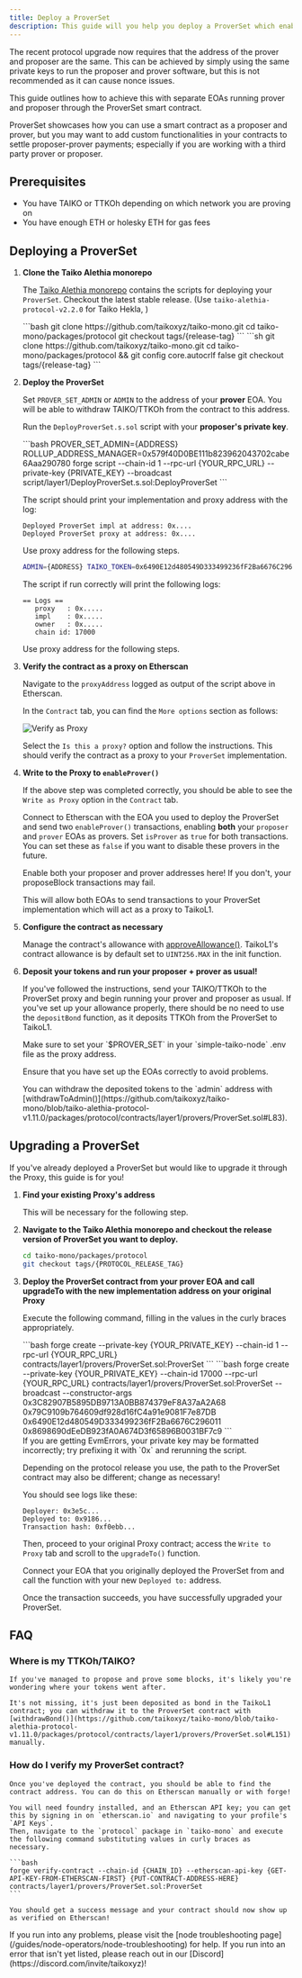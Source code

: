 ```yaml
---
title: Deploy a ProverSet
description: This guide will you help you deploy a ProverSet which enables you to use 2 separate EOAs to propose and prove blocks with the new protocol design.
---
```



The recent protocol upgrade now requires that the address of the prover and proposer are the same. This can be achieved by simply using the same private keys to run the proposer and prover software,
but this is not recommended as it can cause nonce issues.

This guide outlines how to achieve this with separate EOAs running prover and proposer through the ProverSet smart contract.

<Aside>
    ProverSet showcases how you can use a smart contract as a proposer and prover, but you may want to add custom functionalities in your contracts to settle proposer-prover payments; especially if you are working with a third party prover or proposer.
</Aside>

## Prerequisites

- You have TAIKO or TTKOh depending on which network you are proving on
- You have enough ETH or holesky ETH for gas fees

## Deploying a ProverSet

<Steps>

1. **Clone the Taiko Alethia monorepo**

    The [Taiko Alethia monorepo](https://github.com/taikoxyz/taiko-mono) contains the scripts for deploying your `ProverSet`. Checkout the latest stable release. (Use `taiko-alethia-protocol-v2.2.0` for Taiko Hekla, )

    <Tabs>
        <TabItem label="Mac/Linux">
        ```bash
        git clone https://github.com/taikoxyz/taiko-mono.git
        cd taiko-mono/packages/protocol
        git checkout tags/{release-tag}
        ```
        </TabItem>
        <TabItem label="Windows">
        ```sh
        git clone https://github.com/taikoxyz/taiko-mono.git
        cd taiko-mono/packages/protocol && git config core.autocrlf false
        git checkout tags/{release-tag}
        ```
        </TabItem>
    </Tabs>

2. **Deploy the ProverSet**

    Set `PROVER_SET_ADMIN` or `ADMIN` to the address of your **prover** EOA. You will be able to withdraw TAIKO/TTKOh from the contract to this address.

    Run the `DeployProverSet.s.sol` script with your **proposer's private key**.

    <Tabs>
      <TabItem label="Taiko Alethia">
      ```bash
      PROVER_SET_ADMIN={ADDRESS} ROLLUP_ADDRESS_MANAGER=0x579f40D0BE111b823962043702cabe6Aaa290780 forge script --chain-id 1 --rpc-url {YOUR_RPC_URL} --private-key {PRIVATE_KEY} --broadcast script/layer1/DeployProverSet.s.sol:DeployProverSet
      ```

      The script should print your implementation and proxy address with the log:

      ```
      Deployed ProverSet impl at address: 0x....
      Deployed ProverSet proxy at address: 0x....
      ```

      Use proxy address for the following steps.
      </TabItem>
      <TabItem label="Taiko Hekla">
      ```bash
      ADMIN={ADDRESS} TAIKO_TOKEN=0x6490E12d480549D333499236fF2Ba6676C296011 ENTRYPOINT=0x8698690dEeDB923fA0A674D3f65896B0031BF7c9 INBOX=0x79C9109b764609df928d16fC4a91e9081F7e87DB forge script --evm-version cancun --chain-id 17000 --rpc-url {YOUR_RPC_URL} --private-key {PRIVATE_KEY} --broadcast script/layer1/mainnet/DeployProverSet.s.sol
      ```

      The script if run correctly will print the following logs:

      ```
      == Logs ==
         proxy   : 0x.....
         impl    : 0x.....
         owner   : 0x.....
         chain id: 17000
      ```

      Use proxy address for the following steps.
      </TabItem>
    </Tabs>

3. **Verify the contract as a proxy on Etherscan**

    Navigate to the `proxyAddress` logged as output of the script above in Etherscan.

    In the `Contract` tab, you can find the `More options` section as follows:

    ![Verify as Proxy](~/assets/content/docs/guides/verify-as-proxy.webp)

    Select the `Is this a proxy?` option and follow the instructions. This should verify the contract as a proxy to your `ProverSet` implementation.

4. **Write to the Proxy to `enableProver()`**

    If the above step was completed correctly, you should be able to see the `Write as Proxy` option in the `Contract` tab.

    Connect to Etherscan with the EOA you used to deploy the ProverSet and send two `enableProver()` transactions, enabling **both** your `proposer` and `prover` EOAs as provers. Set `isProver` as `true` for both transactions. You can set these as `false` if you want to disable these provers in the future.

    <Aside type="caution">
        Enable both your proposer and prover addresses here! If you don't, your proposeBlock transactions may fail.
    </Aside>

    This will allow both EOAs to send transactions to your ProverSet implementation which will act as a proxy to TaikoL1.

5. **Configure the contract as necessary**

    Manage the contract's allowance with [approveAllowance()](https://github.com/taikoxyz/taiko-mono/blob/taiko-alethia-protocol-v1.11.0/packages/protocol/contracts/layer1/provers/ProverSet.sol#L68). TaikoL1's contract allowance is by default set to `UINT256.MAX` in the init function.

6. **Deposit your tokens and run your proposer + prover as usual!**

    If you've followed the instructions, send your TAIKO/TTKOh to the ProverSet proxy and begin running your prover and proposer as usual. If you've set up your allowance properly, there should be no need to use the `depositBond` function, as it deposits TTKOh from the ProverSet to TaikoL1.

    <Aside>
        Make sure to set your `$PROVER_SET` in your `simple-taiko-node` .env file as the proxy address.
    </Aside>

    Ensure that you have set up the EOAs correctly to avoid problems.

    <Aside>
    You can withdraw the deposited tokens to the `admin` address with [withdrawToAdmin()](https://github.com/taikoxyz/taiko-mono/blob/taiko-alethia-protocol-v1.11.0/packages/protocol/contracts/layer1/provers/ProverSet.sol#L83).
    </Aside>

</Steps>

## Upgrading a ProverSet

If you've already deployed a ProverSet but would like to upgrade it through the Proxy, this guide is for you!

<Steps>

1. **Find your existing Proxy's address**

    This will be necessary for the following step.

2. **Navigate to the Taiko Alethia monorepo and checkout the release version of ProverSet you want to deploy.**

    ```bash
    cd taiko-mono/packages/protocol
    git checkout tags/{PROTOCOL_RELEASE_TAG}
    ```

3. **Deploy the ProverSet contract from your prover EOA and call upgradeTo with the new implementation address on your original Proxy**

    Execute the following command, filling in the values in the curly braces appropriately.

    <Tabs>
    <TabItem label="Taiko Alethia">
    ```bash
    forge create --private-key {YOUR_PRIVATE_KEY} --chain-id 1 --rpc-url {YOUR_RPC_URL} contracts/layer1/provers/ProverSet.sol:ProverSet
    ```
    </TabItem>
    <TabItem label="Taiko Hekla">
    ```bash
    forge create --private-key {YOUR_PRIVATE_KEY} --chain-id 17000 --rpc-url {YOUR_RPC_URL} contracts/layer1/provers/ProverSet.sol:ProverSet --broadcast --constructor-args 0x3C82907B5895DB9713A0BB874379eF8A37aA2A68 0x79C9109b764609df928d16fC4a91e9081F7e87DB 0x6490E12d480549D333499236fF2Ba6676C296011 0x8698690dEeDB923fA0A674D3f65896B0031BF7c9
    ```
    </TabItem>
    </Tabs>

    <Aside>
    If you are getting EvmErrors, your private key may be formatted incorrectly; try prefixing it with `0x` and rerunning the script.

    Depending on the protocol release you use, the path to the ProverSet contract may also be different; change as necessary!
    </Aside>

    You should see logs like these:

    ```
    Deployer: 0x3e5c...
    Deployed to: 0x9186...
    Transaction hash: 0xf0ebb...
    ```

    Then, proceed to your original Proxy contract; access the `Write to Proxy` tab and scroll to the `upgradeTo()` function.

    Connect your EOA that you originally deployed the ProverSet from and call the function with your new `Deployed to:` address.

    Once the transaction succeeds, you have successfully upgraded your ProverSet.

</Steps>

## FAQ

### Where is my TTKOh/TAIKO?

    If you've managed to propose and prove some blocks, it's likely you're wondering where your tokens went after.

    It's not missing, it's just been deposited as bond in the TaikoL1 contract; you can withdraw it to the ProverSet contract with [withdrawBond()](https://github.com/taikoxyz/taiko-mono/blob/taiko-alethia-protocol-v1.11.0/packages/protocol/contracts/layer1/provers/ProverSet.sol#L151) manually.

### How do I verify my ProverSet contract?

    Once you've deployed the contract, you should be able to find the contract address. You can do this on Etherscan manually or with forge!

    You will need foundry installed, and an Etherscan API key; you can get this by signing in on `etherscan.io` and navigating to your profile's `API Keys`.
    Then, navigate to the `protocol` package in `taiko-mono` and execute the following command substituting values in curly braces as necessary.

    ```bash
    forge verify-contract --chain-id {CHAIN_ID} --etherscan-api-key {GET-API-KEY-FROM-ETHERSCAN-FIRST} {PUT-CONTRACT-ADDRESS-HERE} contracts/layer1/provers/ProverSet.sol:ProverSet
    ```

    You should get a success message and your contract should now show up as verified on Etherscan!

<Card title="Troubleshooting" icon="error">
        If you run into any problems, please visit the [node troubleshooting page](/guides/node-operators/node-troubleshooting) for help.
        If you run into an error that isn't yet listed, please reach out in our [Discord](https://discord.com/invite/taikoxyz)!
</Card>
